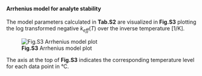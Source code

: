 #### Arrhenius model for analyte stability

The model parameters calculated in **Tab.S2** are visualized in **Fig.S3** plotting the log transformed
negative $k_{\mathit{eff}}(T)$ over the inverse temperature [1/K].

![**Fig.S3** Arrhenius model plot](fig/S_Modul_Fig3.png)

The axis at the top of **Fig.S3** indicates the corresponding temperature level for each data point in °C.
